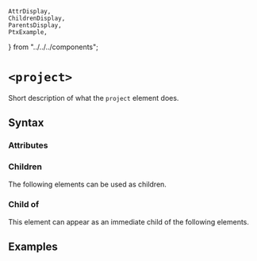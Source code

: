     AttrDisplay,
    ChildrenDisplay,
    ParentsDisplay,
    PtxExample,
} from "../../../components";

# `<project>`

Short description of what the `project` element does.

## Syntax

### Attributes

<AttrDisplay name="project" />

### Children

The following elements can be used as children.

<ChildrenDisplay name="project" />

### Child of

This element can appear as an immediate child of the following elements.

<ParentsDisplay name="project" />

## Examples

    